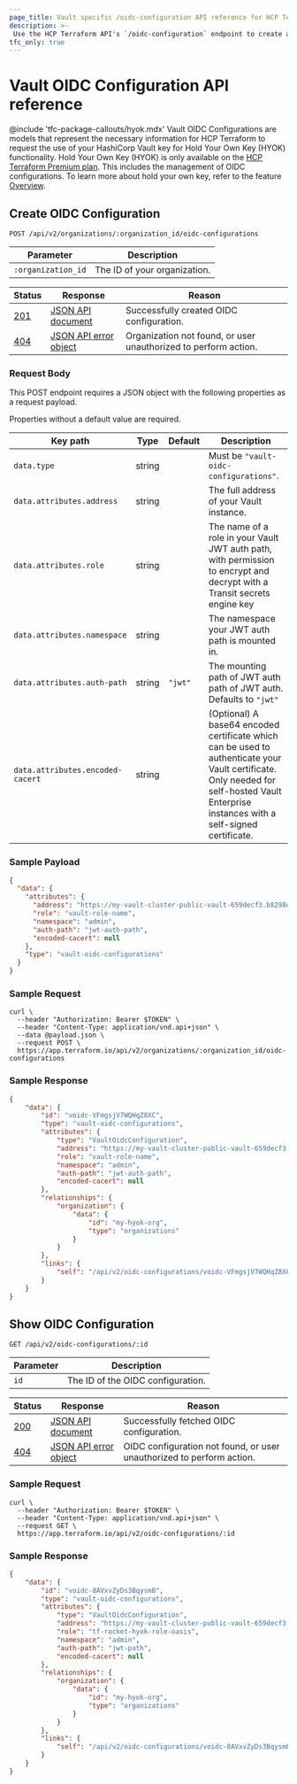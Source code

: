 ```yaml
---
page_title: Vault specific /oidc-configuration API reference for HCP Terraform
description: >-
 Use the HCP Terraform API's `/oidc-configuration` endpoint to create and view your Vault OIDC configurations for Hold Your Own Key (HYOK) in HCP Terraform.
tfc_only: true
---
```


[200]: https://developer.mozilla.org/en-US/docs/Web/HTTP/Status/200

[201]: https://developer.mozilla.org/en-US/docs/Web/HTTP/Status/201

[202]: https://developer.mozilla.org/en-US/docs/Web/HTTP/Status/202

[204]: https://developer.mozilla.org/en-US/docs/Web/HTTP/Status/204

[400]: https://developer.mozilla.org/en-US/docs/Web/HTTP/Status/400

[401]: https://developer.mozilla.org/en-US/docs/Web/HTTP/Status/401

[403]: https://developer.mozilla.org/en-US/docs/Web/HTTP/Status/403

[404]: https://developer.mozilla.org/en-US/docs/Web/HTTP/Status/404

[409]: https://developer.mozilla.org/en-US/docs/Web/HTTP/Status/409

[412]: https://developer.mozilla.org/en-US/docs/Web/HTTP/Status/412

[422]: https://developer.mozilla.org/en-US/docs/Web/HTTP/Status/422

[429]: https://developer.mozilla.org/en-US/docs/Web/HTTP/Status/429

[500]: https://developer.mozilla.org/en-US/docs/Web/HTTP/Status/500

[504]: https://developer.mozilla.org/en-US/docs/Web/HTTP/Status/504

[JSON API document]: /terraform/cloud-docs/api-docs#json-api-documents

[JSON API error object]: https://jsonapi.org/format/#error-objects

# Vault OIDC Configuration API reference
@include 'tfc-package-callouts/hyok.mdx'
Vault OIDC Configurations are models that represent the necessary information for HCP Terraform to request the use of your HashiCorp Vault key for Hold Your Own Key (HYOK) functionality.
Hold Your Own Key (HYOK) is only available on the [HCP Terraform Premium plan](https://www.hashicorp.com/en/pricing?tab=terraform). This includes the management of OIDC configurations.
To learn more about hold your own key, refer to the feature [Overview](/terraform/cloud-docs/hold-your-own-key).

## Create OIDC Configuration
 `POST /api/v2/organizations/:organization_id/oidc-configurations`

 | Parameter           | Description                  |
 | ------------------- | ---------------------------- |
 | `:organization_id` | The ID of your organization. |

 | Status  | Response                  | Reason                                                            |
 |---------|---------------------------|-------------------------------------------------------------------|
 | [201][] | [JSON API document][]     | Successfully created OIDC configuration.  |
 | [404][] | [JSON API error object][] | Organization not found, or user unauthorized to perform action.    |

### Request Body

This POST endpoint requires a JSON object with the following properties as a request payload.

Properties without a default value are required.

| Key path                         | Type    | Default   | Description                                                                                                                                                                                               |
| -------------------------------- | ------- | --------- | --------------------------------------------------------------------------------------------------------------------------------------------------------------------------------------------------------- |
| `data.type`                      | string  |           | Must be `"vault-oidc-configurations"`.   |
| `data.attributes.address`                      | string  |           | The full address of your Vault instance.  |
| `data.attributes.role `                      | string  |           | The name of a role in your Vault JWT auth path, with permission to encrypt and decrypt with a Transit secrets engine key  |
| `data.attributes.namespace `                      | string  |           | The namespace your JWT auth path is mounted in. |
| `data.attributes.auth-path `                      | string  | `"jwt"`         | The mounting path of JWT auth path of JWT auth. Defaults to `"jwt"` |
| `data.attributes.encoded-cacert `                      | string  |           | (Optional) A base64 encoded certificate which can be used to authenticate your Vault certificate. Only needed for self-hosted Vault Enterprise instances with a self-signed certificate. |


### Sample Payload
```json
{
  "data": {
    "attributes": {
      "address": "https://my-vault-cluster-public-vault-659decf3.b8298d98.z1.hashicorp.cloud:8200",
      "role": "vault-role-name",
      "namespace": "admin",
      "auth-path": "jwt-auth-path",
      "encoded-cacert": null
    },
    "type": "vault-oidc-configurations"
  }
}
```

### Sample Request

```shell
curl \
  --header "Authorization: Bearer $TOKEN" \
  --header "Content-Type: application/vnd.api+json" \
  --data @payload.json \
  --request POST \
  https://app.terraform.io/api/v2/organizations/:organization_id/oidc-configurations
```

### Sample Response

```json
{
    "data": {
        "id": "voidc-VFmgsjV7WQHqZ8XC",
        "type": "vault-oidc-configurations",
        "attributes": {
            "type": "VaultOidcConfiguration",
            "address": "https://my-vault-cluster-public-vault-659decf3.b8298d98.z1.hashicorp.cloud:8200",
            "role": "vault-role-name",
            "namespace": "admin",
            "auth-path": "jwt-auth-path",
            "encoded-cacert": null
        },
        "relationships": {
            "organization": {
                "data": {
                    "id": "my-hyok-org",
                    "type": "organizations"
                }
            }
        },
        "links": {
            "self": "/api/v2/oidc-configurations/voidc-VFmgsjV7WQHqZ8XC"
        }
    }
}
```


## Show OIDC Configuration
 `GET /api/v2/oidc-configurations/:id`

 | Parameter           | Description                  |
 | ------------------- | ---------------------------- |
 | `id` | The ID of the OIDC configuration. |

 | Status  | Response                  | Reason                                                            |
 |---------|---------------------------|-------------------------------------------------------------------|
 | [200][] | [JSON API document][]     | Successfully fetched OIDC configuration.  |
 | [404][] | [JSON API error object][] | OIDC configuration not found, or user unauthorized to perform action.    |

### Sample Request

```shell
curl \
  --header "Authorization: Bearer $TOKEN" \
  --header "Content-Type: application/vnd.api+json" \
  --request GET \
  https://app.terraform.io/api/v2/oidc-configurations/:id
```

### Sample Response

```json
{
    "data": {
        "id": "voidc-8AVxvZyDs3BqysmB",
        "type": "vault-oidc-configurations",
        "attributes": {
            "type": "VaultOidcConfiguration",
            "address": "https://my-vault-cluster-public-vault-659decf3.b8298d98.z1.hashicorp.cloud:8200",
            "role": "tf-rocket-hyok-role-oasis",
            "namespace": "admin",
            "auth-path": "jwt-path",
            "encoded-cacert": null
        },
        "relationships": {
            "organization": {
                "data": {
                    "id": "my-hyok-org",
                    "type": "organizations"
                }
            }
        },
        "links": {
            "self": "/api/v2/oidc-configurations/voidc-8AVxvZyDs3BqysmB"
        }
    }
}
```
